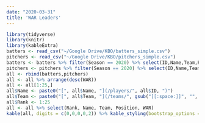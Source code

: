 ```yaml
---
date: "2020-03-31"
title: 'WAR Leaders'
---
```


```r
library(tidyverse)
library(knitr)
library(kableExtra)
batters <- read_csv("~/Google Drive/KBO/batters_simple.csv")
pitchers <- read_csv("~/Google Drive/KBO/pitchers_simple.csv")
batters <- batters %>% filter(Season == 2020) %>% select(ID,Name,Team,Position,WAR)
pitchers <- pitchers %>% filter(Season == 2020) %>% select(ID,Name,Team,Position,WAR)
all <- rbind(batters,pitchers)
all <- all %>% arrange(desc(WAR))
all <- all[1:25,]
all$Name <- paste0("[", all$Name, "](/players/", all$ID, ")")
all$Team <- paste0("[", all$Team, "](/teams/", gsub("[[:space:]]", "", all$Team), ")")
all$Rank <- 1:25
all <- all %>% select(Rank, Name, Team, Position, WAR)
kable(all, digits = c(0,0,0,0,2)) %>% kable_styling(bootstrap_options = c("striped", "hover"), fixed_thead = T) 
```